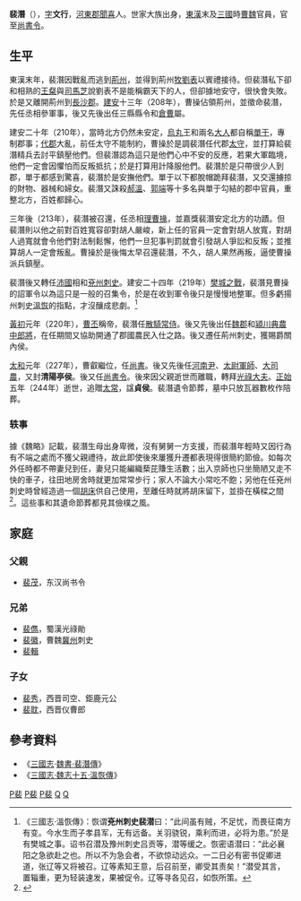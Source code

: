 '''裴潛'''（{{bd|2世紀||244年|catIdx=P裴}}），[[表字|字]]'''文行'''，[[河東郡_(中國)|河東郡]][[聞喜|聞喜]]人。世家大族出身，[[東漢|東漢]]末及[[三國|三國]]時[[曹魏|曹魏]]官員，官至[[尚書令|尚書令]]。

== 生平 ==
東漢末年，裴潛因戰亂而逃到[[荊州|荊州]]，並得到荊州[[州牧|牧]][[劉表|劉表]]以賓禮接待。但裴潛私下卻和相熟的[[王粲|王粲]]與[[司馬芝|司馬芝]]說劉表不是能稱霸天下的人，但卻據地安守，很快會失敗。於是又離開荊州到[[長沙郡|長沙郡]]。[[建安_(漢獻帝)|建安]]十三年（208年），曹操佔領荊州，並徵命裴潛，先任丞相參軍事，後又先後出任三縣縣令和[[倉曹|倉曹]]屬。

建安二十年（210年），當時北方仍然未安定，[[烏丸|烏丸]]王和兩名[[大人|大人]]都自稱[[單于|單于]]，專制郡事；[[代郡|代郡]]大亂，前任太守不能制約，曹操於是調裴潛任代郡[[太守|太守]]，並打算給裴潛精兵去討平鎮壓他們。但裴潛認為這只是他們心中不安的反應，若果大軍臨境，他們一定會因懼怕而反叛抵抗；於是打算用計降服他們。裴潛於是只帶很少人到郡，單于都感到驚喜，裴潛於是安撫他們。單于以下都脫帽跪拜裴潛，又交還擄掠的財物、器械和婦女。裴潛又誅殺[[郝溫|郝溫]]、[[郭端|郭端]]等十多名與單于勾結的郡中官員，重整北方，百姓都歸心。

三年後（213年），裴潛被召還，任丞相[[理曹|理曹]][[掾|掾]]，並嘉獎裴潛安定北方的功蹟。但裴潛則以他之前對百姓寬容卻對胡人嚴峻，新上任的官員一定會對胡人放寬，對胡人過寬就會令他們對法制鬆懈，他們一旦犯事判罰就會引發胡人爭訟和反叛；並推算胡人一定會叛亂。曹操於是後悔太早召還裴潛，不久，胡人果然再叛，逼使曹操派兵鎮壓。

裴潛後又轉任[[沛國|沛國]]相和[[兗州|兗州]][[刺史|刺史]]。建安二十四年（219年）[[樊城之戰|樊城之戰]]，裴潛見曹操的詔軍令以為這只是一般的召集令，於是在收到軍令後只是慢慢地整軍。但多虧揚州刺史[[溫恢|溫恢]]的指點，才沒釀成悲劇。<ref>《三國志·溫恢傳》：恢谓'''兗州刺史裴潜'''曰：“此间虽有贼，不足忧，而畏征南方有变。今水生而子孝县军，无有远备。关羽骁锐，乘利而进，必将为患。”於是有樊城之事。诏书召潜及豫州刺史吕贡等，潜等缓之。恢密语潜曰：“此必襄阳之急欲赴之也。所以不为急会者，不欲惊动远众。一二日必有密书促卿进道，张辽等又将被召。辽等素知王意，后召前至，卿受其责矣！”潜受其言，置辎重，更为轻装速发，果被促令。辽等寻各见召，如恢所策。</ref>

[[黃初|黃初]]元年（220年），[[曹丕|曹丕]]稱帝，裴潛任[[散騎常侍|散騎常侍]]。後又先後出任[[魏郡|魏郡]]和[[潁川|潁川]][[典農中郎將|典農中郎將]]，在任期間又協助開通了郡國農民入仕之路。後又遷任荊州刺史，獲賜爵關內侯。

[[太和_(曹叡)|太和]]元年（227年），曹叡繼位，任[[尚書|尚書]]。後又先後任[[河南尹|河南尹]]、[[太尉|太尉]][[軍師|軍師]]、[[大司農|大司農]]，又封'''清陽亭侯'''。後又任[[尚書令|尚書令]]。後來因父親逝世而離職，轉拜[[光祿大夫|光祿大夫]]。[[正始_(曹芳)|正始]]五年（244年）逝世，追贈[[太常|太常]]，諡'''貞侯'''。裴潛遺令節葬，墓中只放瓦器數枚作陪葬。

===轶事===
據《魏略》記載，裴潛生母出身卑微，沒有舅舅一方支援，而裴潛年輕時又因行為有不端之處而不獲父親禮待，故此即使後來屢獲升遷都表現得很簡約節儉。如每次外任時都不帶妻兒到任，妻兒只能編織蔾芘賺生活數；出入京師也只坐簡陋又走不快的車子，往田地房舍時就更加常常步行；家人不論大小常吃不飽；另他在任兗州刺史時曾經造過一個[[胡床|胡床]]供自己使用，至離任時就將胡床留下，並掛在橫樑之間<ref>{{cite book |title=夜航船 |publisher=Zhong hua shu ju |location=Bei jing |isbn=978-7-101-08244-9 |page=162 |accessdate=2021-11-25}}</ref>。這些事和其遺命節葬都見其儉樸之風。

== 家庭 ==
{{main|河東裴氏}}
=== 父親 ===
*[[裴茂_(东汉)|裴茂]]，东汉尚书令

=== 兄弟 ===
*[[裴俊_(三国)|裴儁]]，蜀漢光祿勛
*[[裴徽|裴徽]]，曹魏[[冀州|冀州]]刺史
*[[裴輯|裴輯]]

=== 子女 ===
*[[裴秀|裴秀]]，西晋司空、鉅鹿元公
*[[裴耽|裴耽]]，西晋仪曹郎


== 參考資料 ==
*《[[三國志|三國志]]·[[s:三國志/卷23|魏書·裴潛傳]]》
*《[[s:三國志/卷15|三國志·魏志十五·溫恢傳]]》

{{三国志}}
{{DEFAULTSORT:Pei Qian}}
[[Category:東漢政治人物|P裴]]
[[Category:曹魏政治人物|P裴]]
[[Category:曹魏刺史|P裴]]
[[Category:裴姓|Q]]
[[Category:河东裴氏|Q]]
